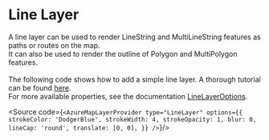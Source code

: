 

<Meta title="Data Visualization/Line Layer"/>

# Line Layer

A line layer can be used to render LineString and MultiLineString features as paths or routes on the map.<br/> 
It can also be used to render the outline of Polygon and MultiPolygon features.<br/><br/>
The following code shows how to add a simple line layer. A thorough tutorial can be found [here](https://learn.microsoft.com/en-us/azure/azure-maps/map-add-line-layer).<br/>
For more available properties, see the documentation [LineLayerOptions](https://learn.microsoft.com/en-us/javascript/api/azure-maps-control/atlas.linelayeroptions?view=azure-maps-typescript-latest).

<LineLayer/>

<Source code={`
<AzureMapLayerProvider
    type="LineLayer"
    options={{
        strokeColor: 'DodgerBlue',
        strokeWidth: 4,
        strokeOpacity: 1,
        blur: 0,
        lineCap: 'round',
        translate: [0, 0],
    }}
/>
`}/>